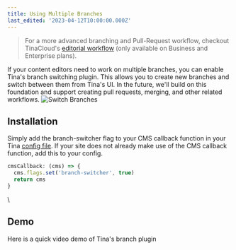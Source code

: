 ```yaml
---
title: Using Multiple Branches
last_edited: '2023-04-12T10:00:00.000Z'
---
```


> For a more advanced branching and Pull-Request workflow, checkout TinaCloud's [editorial workflow](https://tina.io/editorial-workflow/) (only available on Business and Enterprise plans).

If your content editors need to work on multiple branches, you can enable Tina's branch switching plugin. This allows you to create new branches and switch between them from Tina's UI. In the future, we'll build on this foundation and support creating pull requests, merging, and other related workflows. ![Switch Branches](https://res.cloudinary.com/forestry-demo/image/upload/v1681311018/tina-io/docs/branch-selector_e5ndeg.gif 'Switch Branches')

## Installation

Simply add the branch-switcher flag to your CMS callback function in your Tina [config file](/docs/reference/config/). If your site does not already make use of the CMS callback function, add this to your config.

```javascript
cmsCallback: (cms) => {
  cms.flags.set('branch-switcher', true)
  return cms
}
```

\
## Demo

Here is a quick video demo of Tina's branch plugin

<Youtube embedSrc="https://www.youtube.com/embed/XvL3pFiYaVw" />
